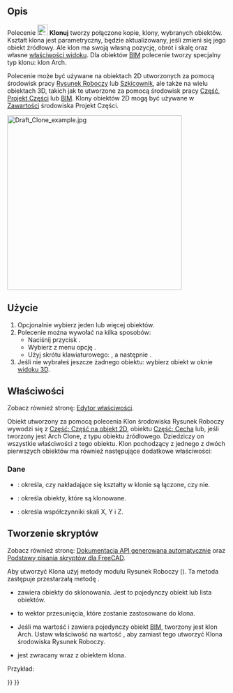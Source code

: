 <languages/>

{{Docnav/pl
|[[Draft_Stretch/pl|Rozciągnij]]
|[[Draft_OrthoArray/pl|Szyk ortogonalny]]
|[[Draft_Workbench/pl|środowisko pracy Rysunek Roboczy]]
|IconL=Draft_Stretch.svg
|IconR=Draft_OrthoArray.svg
|IconC=Workbench_Draft.svg
}}

{{GuiCommand/pl
|Name=Draft Clone
|Name/pl=Draft: Klonuj
|MenuLocation=Modyfikacja → Klonuj
|Workbenches=[[Draft_Workbench/pl|Rysunek Roboczy]]
|Shortcut={{KEY|C}} {{KEY|L}}
|SeeAlso=[[Draft_Scale/pl|Skaluj]]
}}

<span id="Description"></span>
==Opis== 

Polecenie [[Image:Draft_Clone.svg|24px]] '''Klonuj''' tworzy połączone kopie, klony, wybranych obiektów. Kształt klona jest parametryczny, będzie aktualizowany, jeśli zmieni się jego obiekt źródłowy. Ale klon ma swoją własną pozycję, obrót i skalę oraz własne [[Property_editor/pl|właściwości widoku]]. Dla obiektów [[BIM_Workbench/pl|BIM]] polecenie tworzy specjalny typ klonu: klon Arch.

Polecenie może być używane na obiektach 2D utworzonych za pomocą środowisk pracy [[Draft_Workbench/pl|Rysunek Roboczy]] lub [[Sketcher_Workbench/pl|Szkicownik]], ale także na wielu obiektach 3D, takich jak te utworzone za pomocą środowisk pracy [[Part_Workbench/pl|Część]], [[PartDesign_Workbench/pl|Projekt Części]] lub [[BIM_Workbench/pl|BIM]]. Klony obiektów 2D mogą być używane w [[PartDesign_Body/pl|Zawartości]] środowiska Projekt Części.

[[Image:Draft_Clone_example.jpg|400px]]
{{Caption|Klon obok obiektu źródłowego.}}

<span id="Usage"></span>
==Użycie== 

# Opcjonalnie wybierz jeden lub więcej obiektów.
# Polecenie można wywołać na kilka sposobów:
#* Naciśnij przycisk {{Button|[[Image:Draft_Clone.svg|16px]] '''Klonuj'''}}.
#* Wybierz z menu opcję {{MenuCommand|Modyfikacja → [[Image:Draft_Clone.svg|16px]] Klonuj}}.
#* Użyj skrótu klawiaturowego: {{KEY|C}}, a następnie {{KEY|L}}.
# Jeśli nie wybrałeś jeszcze żadnego obiektu: wybierz obiekt w oknie [[3D_view/pl|widoku 3D]].

<span id="Properties"></span>
==Właściwości==

Zobacz również stronę: [[Property_editor/pl|Edytor właściwości]].

Obiekt utworzony za pomocą polecenia Klon środowiska Rysunek Roboczy wywodzi się z [[Part_Part2DObject/pl|Część: Część na obiekt 2D]], obiektu [[Part_Feature/pl|Część: Cecha]] lub, jeśli tworzony jest Arch Clone, z typu obiektu źródłowego. Dziedziczy on wszystkie właściwości z tego obiektu. Klon pochodzący z jednego z dwóch pierwszych obiektów ma również następujące dodatkowe właściwości:

<span id="Data"></span>
===Dane===

{{TitleProperty|Rysunek Roboczy}}

* {{PropertyData|Połącz|Bool}}: określa, czy nakładające się kształty w klonie są łączone, czy nie.
* {{PropertyData|Obiekty|LinkListGlobal}}: określa obiekty, które są klonowane.
* {{PropertyData|Skala|Vector}}: określa współczynniki skali X, Y i Z.

<span id="Scripting"></span>
==Tworzenie skryptów==

Zobacz również stronę: [https://freecad.github.io/SourceDoc/ Dokumentacja API generowana automatycznie] oraz [[FreeCAD_Scripting_Basics/pl|Podstawy pisania skryptów dla FreeCAD]].

Aby utworzyć Klona użyj metody {{incode|make_clone}} modułu Rysunek Roboczy ({{Version/pl|0.19}}). Ta metoda zastępuje przestarzałą metodę {{incode|clone}}.

{{Code|code=
cloned_object = make_clone(obj, delta=None, forcedraft=False)
}}

* {{incode|obj}} zawiera obiekty do sklonowania. Jest to pojedynczy obiekt lub lista obiektów.
* {{incode|delta}} to wektor przesunięcia, które zostanie zastosowane do klona.
* Jeśli {{incode|forcedraft}} ma wartość {{False/pl}} i {{incode|obj}} zawiera pojedynczy obiekt [[BIM_Workbench/pl|BIM]], tworzony jest klon Arch. Ustaw właściwość {{incode|forcedraft}} na wartość {{True/pl}}, aby zamiast tego utworzyć Klona środowiska Rysunek Roboczy.
* {{incode|cloned_object}} jest zwracany wraz z obiektem klona.

Przykład:

{{Code|code=
import FreeCAD as App
import Draft

doc = App.newDocument()

place = App.Placement(App.Vector(1000, 0, 0), App.Rotation())
polygon1 = Draft.make_polygon(3, 750)
polygon2 = Draft.make_polygon(5, 750, placement=place)

vector = App.Vector(2600, 500, 0)
cloned_object = Draft.clone([polygon1, polygon2], delta=vector)

cloned_object.Fuse = True

doc.recompute()
}}


{{Docnav/pl
|[[Draft_Stretch/pl|Rozciągnij]]
|[[Draft_OrthoArray/pl|Szyk ortogonalny]]
|[[Draft_Workbench/pl|środowisko pracy Rysunek Roboczy]]
|IconL=Draft_Stretch.svg
|IconR=Draft_OrthoArray.svg
|IconC=Workbench_Draft.svg
}}

{{Draft Tools navi{{#translation:}}}}
{{Userdocnavi{{#translation:}}}}